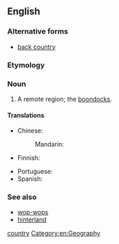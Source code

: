{{also|back country}}
==English==
{{wikipedia}}

===Alternative forms===
* [[back country]]

===Etymology===
{{compound|back|country|lang=en}}

===Noun===
{{en-noun|~|backcountries}}

# A remote region; the [[boondocks]].

====Translations====
{{trans-top|remote region}}
* Chinese:
*: Mandarin: {{t-needed|cmn}}
* Finnish: {{t+|fi|syrjäseutu}}
{{trans-mid}}
* Portuguese: {{t-needed|pt}}
* Spanish: {{t|es|andurriales}}
{{trans-bottom}}

===See also===
* [[wop-wops]]
* [[hinterland]]

[[Category:English words prefixed with back-|country]]
[[Category:en:Geography]]